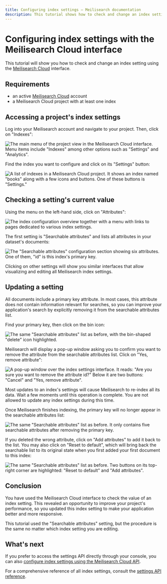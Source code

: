 ```yaml
---
title: Configuring index settings — Meilisearch documentation
description: This tutorial shows how to check and change an index setting using the Meilisearch Cloud interface.
---
```


# Configuring index settings with the Meilisearch Cloud interface

This tutorial will show you how to check and change an index setting using the [Meilisearch Cloud](https://cloud.meilisearch.com/projects/) interface.

## Requirements

- an active [Meilisearch Cloud](https://cloud.meilisearch.com/projects/) account
- a Meilisearch Cloud project with at least one index

## Accessing a project's index settings

Log into your Meilisearch account and navigate to your project. Then, click on "Indexes":

![The main menu of the project view in the Meilisearch Cloud interface. Menu items include "Indexes" among other options such as "Settings" and "Analytics".](/assets/images/cloud-index-settings/01-indexes-tab.png)

Find the index you want to configure and click on its "Settings" button:

![A list of indexes in a Meilisearch Cloud project. It shows an index named "books" along with a few icons and buttons. One of these buttons is "Settings."](/assets/images/cloud-index-settings/02-index-settings.png)

## Checking a setting's current value

Using the menu on the left-hand side, click on "Attributes":

![The index configuration overview together with a menu with links to pages dedicated to various index settings.](/assets/images/cloud-index-settings/03-general-settings.png)

The first setting is "Searchable attributes" and lists all attributes in your dataset's documents:

![The "Searchable attributes" configuration section showing six attributes. One of them, "id" is this index's primary key.](/assets/images/cloud-index-settings/04-searchable-attributes-default.png)

Clicking on other settings will show you similar interfaces that allow visualizing and editing all Meilisearch index settings.

## Updating a setting

All documents include a primary key attribute. In most cases, this attribute does not contain information relevant for searches, so you can improve your application's search by explicitly removing it from the searchable attributes list.

Find your primary key, then click on the bin icon:

![The same "Searchable attributes" list as before, with the bin-shaped "delete" icon highlighted.](/assets/images/cloud-index-settings/05-searchable-attributes-delete.png)

Meilisearch will display a pop-up window asking you to confirm you want to remove the attribute from the searchable attributes list. Click on "Yes, remove attribute":

![A pop-up window over the index settings interface. It reads: "Are you sure you want to remove the attribute id?" Below it are two buttons: "Cancel" and "Yes, remove attribute".](/assets/images/cloud-index-settings/06-searchable-attributes-confirm-deletion.png)

Most updates to an index's settings will cause Meilisearch to re-index all its data. Wait a few moments until this operation is complete. You are not allowed to update any index settings during this time.

Once Meilisearch finishes indexing, the primary key will no longer appear in the searchable attributes list:

![The same "Searchable attributes" list as before. It only contains five searchable attributes after removing the primary key.](/assets/images/cloud-index-settings/07-searchable-attributes-attribute-deleted.png)

If you deleted the wrong attribute, click on "Add attributes" to add it back to the list. You may also click on "Reset to default", which will bring back the searchable list to its original state when you first added your first document to this index:

![The same "Searchable attributes" list as before. Two buttons on its top-right corner are highlighted: "Reset to default" and "Add attributes".](/assets/images/cloud-index-settings/08-searchable-attributes-reset.png)

## Conclusion

You have used the Meilisearch Cloud interface to check the value of an index setting. This revealed an opportunity to improve your project's performance, so you updated this index setting to make your application better and more responsive.

This tutorial used the "Searchable attributes" setting, but the procedure is the same no matter which index setting you are editing.

## What's next

If you prefer to access the settings API directly through your console, you can also [configure index settings using the Meilisearch Cloud API](/learn/configuration/configuring_index_settings_api).

For a comprehensive reference of all index settings, consult the [settings API reference](/reference/api/settings).
